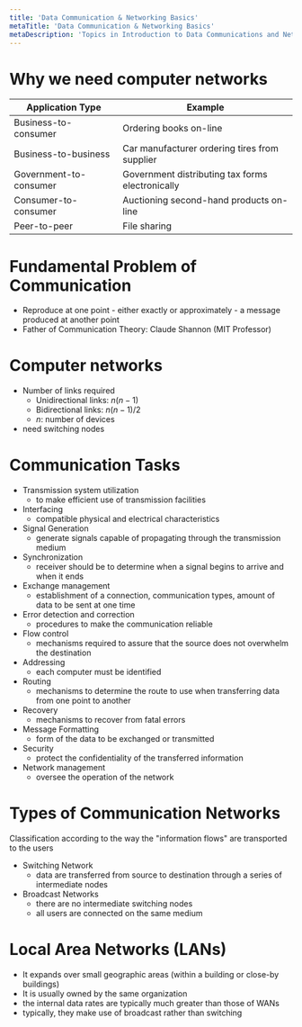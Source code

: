 ```yaml
---
title: 'Data Communication & Networking Basics'
metaTitle: 'Data Communication & Networking Basics'
metaDescription: 'Topics in Introduction to Data Communications and Networking'
---
```


# Why we need computer networks

| Application Type       | Example                                          |
| ---------------------- | ------------------------------------------------ |
| Business-to-consumer   | Ordering books on-line                           |
| Business-to-business   | Car manufacturer ordering tires from supplier    |
| Government-to-consumer | Government distributing tax forms electronically |
| Consumer-to-consumer   | Auctioning second-hand products on-line          |
| Peer-to-peer           | File sharing                                     |

# Fundamental Problem of Communication

- Reproduce at one point - either exactly or approximately - a message produced at another point
- Father of Communication Theory: Claude Shannon (MIT Professor)

# Computer networks

- Number of links required
  - Unidirectional links: $n (n-1)$
  - Bidirectional links: $n (n-1) / 2$
  - $n$: number of devices
- need switching nodes

# Communication Tasks

- Transmission system utilization
  - to make efficient use of transmission facilities
- Interfacing
  - compatible physical and electrical characteristics
- Signal Generation
  - generate signals capable of propagating through the transmission medium
- Synchronization
  - receiver should be to determine when a signal begins to arrive and when it ends
- Exchange management
  - establishment of a connection, communication types, amount of data to be sent at one time
- Error detection and correction
  - procedures to make the communication reliable
- Flow control
  - mechanisms required to assure that the source does not overwhelm the destination
- Addressing
  - each computer must be identified
- Routing
  - mechanisms to determine the route to use when transferring data from one point to another
- Recovery
  - mechanisms to recover from fatal errors
- Message Formatting
  - form of the data to be exchanged or transmitted
- Security
  - protect the confidentiality of the transferred information
- Network management
  - oversee the operation of the network

# Types of Communication Networks

Classification according to the way the "information flows" are transported to the users

- Switching Network
  - data are transferred from source to destination through a series of intermediate nodes
- Broadcast Networks
  - there are no intermediate switching nodes
  - all users are connected on the same medium

# Local Area Networks (LANs)

- It expands over small geographic areas (within a building or close-by buildings)
- It is usually owned by the same organization
- the internal data rates are typically much greater than those of WANs
- typically, they make use of broadcast rather than switching
